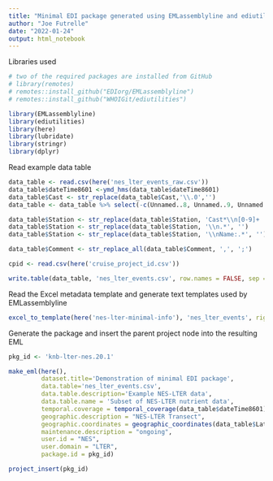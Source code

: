 ```yaml
---
title: "Minimal EDI package generated using EMLassemblyline and ediutilities"
author: "Joe Futrelle"
date: "2022-01-24"
output: html_notebook
---
```


Libraries used

```r
# two of the required packages are installed from GitHub
# library(remotes)
# remotes::install_github("EDIorg/EMLassemblyline")
# remotes::install_github("WHOIGit/ediutilities")

library(EMLassemblyline)
library(ediutilities)
library(here)
library(lubridate)
library(stringr)
library(dplyr)
```

Read example data table

```r
data_table <- read.csv(here('nes_lter_events_raw.csv'))
data_table$dateTime8601 <-ymd_hms(data_table$dateTime8601)
data_table$Cast <- str_replace(data_table$Cast,'\\.0','')
data_table <- data_table %>% select(-c(Unnamed..8, Unnamed..9, Unnamed..10, Unnamed..11, Unnamed..12, Unnamed..13))

data_table$Station <- str_replace(data_table$Station, 'Cast*\\n[0-9]+    ', '')
data_table$Station <- str_replace(data_table$Station, '\\n.*', '')
data_table$Station <- str_replace(data_table$Station, '\\nName:.*', '')

data_table$Comment <- str_replace_all(data_table$Comment, ',', ';')

cpid <- read.csv(here('cruise_project_id.csv'))

write.table(data_table, 'nes_lter_events.csv', row.names = FALSE, sep = ",", qmethod = c("escape", "double"))
```

Read the Excel metadata template and generate text templates used by
EMLassemblyline

```r
excel_to_template(here('nes-lter-minimal-info'), 'nes_lter_events', rights='CC0')
```
Generate the package and insert the parent project node into the resulting EML

```r
pkg_id <- 'knb-lter-nes.20.1'

make_eml(here(),
         dataset.title='Demonstration of minimal EDI package',
         data.table='nes_lter_events.csv',
         data.table.description='Example NES-LTER data',
         data.table.name = 'Subset of NES-LTER nutrient data',
         temporal.coverage = temporal_coverage(data_table$dateTime8601),
         geographic.description = "NES-LTER Transect",
         geographic.coordinates = geographic_coordinates(data_table$Latitude, data_table$Longitude),
         maintenance.description = "ongoing",
         user.id = "NES",
         user.domain = "LTER",
         package.id = pkg_id)

project_insert(pkg_id)
```
